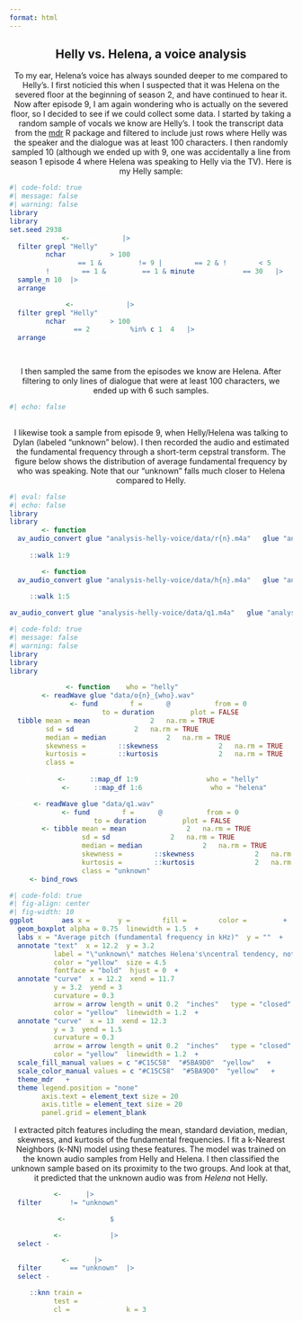 ```yaml
---
format: html
---
```


<style>
pre code {
color: white
}
</style>

<center>
::: text

## Helly vs. Helena, a voice analysis

To my ear, Helena's voice has always sounded deeper to me compared to Helly's. I first noticied this when <span class="spoiler">I suspected that it was Helena on the severed floor at the beginning of season 2</span>, and have continued to hear it. Now after episode 9, I am again wondering who is actually on the severed floor, so I decided to see if we could collect some data. I started by taking a random sample of vocals we know are Helly's. I took the transcript data from the [mdr](https://lucymcgowan.github.io/mdr) R package and filtered to include just rows where Helly was the speaker and the dialogue was at least 100 characters. I then randomly sampled 10 (although we ended up with 9, one was accidentally a line from season 1 episode 4 where Helena was speaking to Helly via the TV). Here is my Helly sample:

:::

</center>

```r
#| code-fold: true
#| message: false
#| warning: false
library(mdr)
library(tidyverse)
set.seed(2938)
helly_sample <- transcripts |>
  filter(grepl("Helly", speaker),
         nchar(dialogue) > 100,
         (season == 1 & episode != 9 | season == 2 & !episode < 5),
         !(season == 1 & episode == 1 & minute(timestamp) == 30)) |>
  sample_n(10) |>
  arrange(season, episode)

helena_sample <- transcripts |>
  filter(grepl("Helly", speaker),
         nchar(dialogue) > 100,
         season == 2, episode %in% c(1, 4)) |>
  arrange(season, episode)

helly_sample
```

<center>
::: text
I then sampled the same from the episodes we know are Helena. After filtering to only lines of dialogue that were at least 100 characters, we ended up with 6 such samples.
:::

</center>
```r
#| echo: false
helena_sample
```

<center>

::: text

I likewise took a sample from episode 9, when Helly/Helena was talking to Dylan (labeled "unknown" below). I then recorded the audio and estimated the fundamental frequency through a short-term cepstral transform. The figure below shows the distribution of average fundamental frequency by who was speaking. Note that our "unknown" falls much closer to Helena compared to Helly.
:::

</center>

```r
#| eval: false
#| echo: false
library(av)
library(glue)
convert <- function(n) {
  av_audio_convert(glue("analysis-helly-voice/data/r{n}.m4a"), glue("analysis-helly-voice/data/o{n}_helly.wav"))
}
purrr::walk(1:9, convert)

convert <- function(n) {
  av_audio_convert(glue("analysis-helly-voice/data/h{n}.m4a"), glue("analysis-helly-voice/data/o{n}_helena.wav"))
}
purrr::walk(1:5, convert)

av_audio_convert(glue("analysis-helly-voice/data/q1.m4a"), glue("analysis-helly-voice/data/q1.wav"))
```

```r
#| code-fold: true
#| message: false
#| warning: false
library(tuneR)
library(seewave)
library(glue)

get_avg_pitch <- function(n, who = "helly") {
  audio <- readWave(glue("data/o{n}_{who}.wav"))
  pitch_values <- fund(audio, f = audio@samp.rate, from = 0, 
                       to = duration(audio), plot = FALSE)
  tibble(mean = mean(pitch_values[,2], na.rm = TRUE),
         sd = sd(pitch_values[,2], na.rm = TRUE),
         median = median(pitch_values[,2], na.rm = TRUE),
         skewness = moments::skewness(pitch_values[,2], na.rm = TRUE),
         kurtosis = moments::kurtosis(pitch_values[,2], na.rm = TRUE),
         class = who)
}
helly_pitch <- purrr::map_df(1:9, get_avg_pitch, who = "helly") 
helena_pitch <- purrr::map_df(1:6, get_avg_pitch, who = "helena")

audio <- readWave(glue("data/q1.wav"))
pitch_values <- fund(audio, f = audio@samp.rate, from = 0, 
                     to = duration(audio), plot = FALSE)
unknown <- tibble(mean = mean(pitch_values[,2], na.rm = TRUE),
                  sd = sd(pitch_values[,2], na.rm = TRUE),
                  median = median(pitch_values[,2], na.rm = TRUE),
                  skewness = moments::skewness(pitch_values[,2], na.rm = TRUE),
                  kurtosis = moments::kurtosis(pitch_values[,2], na.rm = TRUE),
                  class = "unknown")
data <- bind_rows(helly_pitch, helena_pitch, unknown)
```

```r
#| code-fold: true
#| fig-align: center
#| fig-width: 10
ggplot(data, aes(x = mean, y = class, fill = class, color = class)) +
  geom_boxplot(alpha = 0.75, linewidth = 1.5) +
  labs(x = "Average pitch (fundamental frequency in kHz)", y = "") + 
  annotate("text", x = 12.2, y = 3.2, 
           label = "\"unknown\" matches Helena's\ncentral tendency, not Helly's", 
           color = "yellow", size = 4.5,
           fontface = "bold", hjust = 0) +
  annotate("curve", x = 12.2, xend = 11.7, 
           y = 3.2, yend = 3, 
           curvature = 0.3,
           arrow = arrow(length = unit(0.2, "inches"), type = "closed"), 
           color = "yellow", linewidth = 1.2) +
  annotate("curve", x = 13, xend = 12.3, 
           y = 3, yend = 1.5, 
           curvature = 0.3,
           arrow = arrow(length = unit(0.2, "inches"), type = "closed"), 
           color = "yellow", linewidth = 1.2) +
  scale_fill_manual(values = c("#C15C58", "#5BA9D0", "yellow")) + 
  scale_color_manual(values = c("#C15C58", "#5BA9D0", "yellow")) +
  theme_mdr() + 
  theme(legend.position = "none",
        axis.text = element_text(size = 20),
        axis.title = element_text(size = 20),
        panel.grid = element_blank())

```

<center>

::: text
I extracted pitch features including the mean, standard deviation, median, skewness, and kurtosis of the fundamental frequencies. I fit a k-Nearest Neighbors (k-NN) model using these features. The model was trained on the known audio samples from Helly and Helena. I then classified the unknown sample based on its proximity to the two groups. And look at that, it predicted that the unknown audio was from *Helena* not Helly.

:::

</center>
```r
train_data <- data |>
  filter(class != "unknown")

train_class <- train_data$class

train_data <- train_data |>
  select(-class)

unknown_data <- data |> 
  filter(class == "unknown") |>
  select(-class)

class::knn(train = train_data, 
           test = unknown_data, 
           cl = train_class, k = 3)

```

